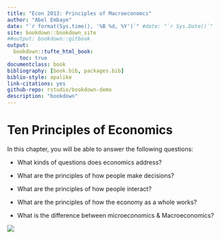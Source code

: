 ```yaml
--- 
title: "Econ 2013: Principles of Macroeconomcs"
author: "Abel Embaye"
date: "`r format(Sys.time(), '%B %d, %Y')`" #date: "`r Sys.Date()`"
site: bookdown::bookdown_site
##output: bookdown::gitbook
output:
  bookdown::tufte_html_book:
    toc: true
documentclass: book
bibliography: [book.bib, packages.bib]
biblio-style: apalike
link-citations: yes
github-repo: rstudio/bookdown-demo
description: "bookdown"
---
```



# Ten Principles of Economics

In this chapter, you will be able to answer the following questions:

+  What kinds of questions does economics address?

+  What are the principles of how people make decisions? 

+  What are the principles of how people interact?

+  What are the principles of how the economy as a whole works?

+  What is the difference between microeconomics \& Macroeconomics?

![](imgs/fig1a.jpg)
